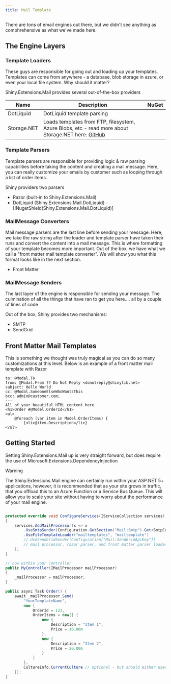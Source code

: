 ```yaml
---
title: Mail Template
---
```


<NugetBadge name="Shiny.Extensions.Mail" />

There are tons of email engines out there, but we didn't see anything as comphrehensive as what we've made here.

## The Engine Layers

### Template Loaders
These guys are responsible for going out and loading up your templates.  Templates can come from anywhere - a database, blob storage in azure, or even your local file system.  Why should it matter?

Shiny.Extensions.Mail provides several out-of-the-box providers

|Name|Description|NuGet|
|----|-----------|-----|
|DotLiquid|DotLiquid template parsing|<NugetBadge name="Shiny.Extensions.Mail.DotLiquid" />|
|Storage.NET|Loads templates from FTP, filesystem, Azure Blobs, etc - read more about Storage.NET here: [GitHub](https://github.com/aloneguid/storage)|<NugetBadge name="Shiny.Extensions.Mail.StorageNet" />|

### Template Parsers
Template parsers are responsible for providing logic & raw parsing capabilities before taking the content and creating a mail message.  Here, you can really customize your emails by customer such as looping through a list of order items.

Shiny providers two parsers
* Razor (built-in to Shiny.Extensions.Mail)
* DotLiquid (Shiny.Extensions.Mail.DotLiquid) - [!NugetShield(Shiny.Extensions.Mail.DotLiquid)]

### MailMessage Converters
Mail message parsers are the last line before sending your message.  Here, we take the raw string after the loader and template parser have taken their runs and convert the content into a mail message.  This is where formatting of your template becomes more important.  Out of the box, we have what we call a "front matter mail template converter".  We will show you what this format looks like in the next section.
* Front Matter

### MailMessage Senders
The last layer of the engine is responsible for sending your message.  The culmination of all the things that have ran to get you here.... all by a couple of lines of code

Out of the box, Shiny provides two mechanisms:
* SMTP
* SendGrid


## Front Matter Mail Templates

This is something we thought was truly magical as you can do so many customizations at this level.  Below is an example of a front matter mail template with Razor

```
to: @Modal.To
from: @Modal.From ?? Do Not Reply <donotreply@shinylib.net>
subject: Hello World
cc: @Modal.SomeoneElseWhoWantsThis
bcc: admin@customer.com; 
---
All of your beautiful HTML content here
<h1>Order #@Model.OrderId</h1>
<ul>
    @foreach (var item in Model.OrderItems) {
        {<li>@item.Description</li>}
</ul>

```

## Getting Started

Setting Shiny.Extensions.Mail up is very straight forward, but does require the use of Microsoft.Extensions.DependencyInjection 

> [!WARNING]
> The Shiny.Extensions.Mail engine can certainly run within your ASP.NET 5+ applications, however, it is recommended that as your site grows in traffic, that you offload this to an Azure Function or a Service Bus Queue.  This will allow you to scale your site without having to worry about the performance of your mail engine.


```csharp

protected override void ConfigureServices(IServiceCollection services) 
{
    services.AddMailProcessor(x => x
        .UseSmtpSender(Configuration.GetSection("Mail:Smtp").Get<SmtpConfig>())
        .UseFileTemplateLoader("mailtemplates", "mailtemplate")
        //.UseSendGridSender(Configuration["Mail:SendGridApiKey"])
        // mail processor, razor parser, and front matter parser loaded automatically
    );
}

// now within your controller
public MyController(IMailProcessor mailProcessor)
{
    _mailProcessor = mailProcessor;
}

public async Task Order() {
    await _mailProcessor.Send(
        "YourTemplateName", 
        new {
            OrderId = 123,
            OrderItems = new[] {
                new {
                    Description = "Item 1",
                    Price = 10.00m
                },
                new {
                    Description = "Item 2",
                    Price = 20.00m
                }
            }
        },
        CultureInfo.CurrentCulture // optional - but should either user the culture from your browser headers or a customer profile setting within your application
    });
}
```